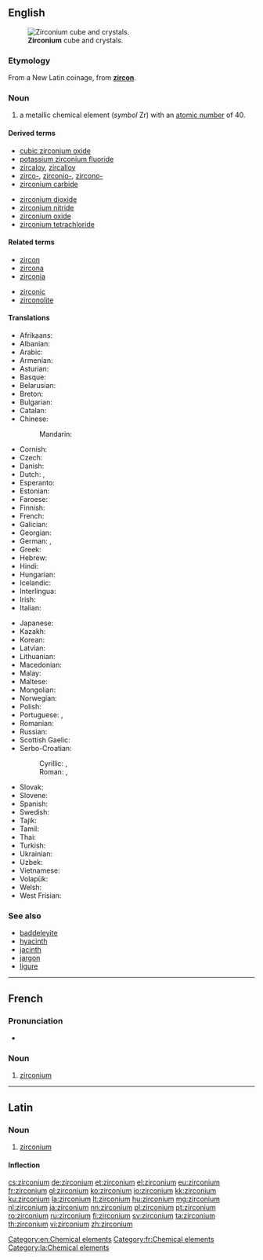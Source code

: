 {{also|Zirconium}}
==English==
{{elements|Zr|yttrium|Y|niobium|Nb}}
{{wikipedia}}
[[File:Zirconium crystal bar and 1cm3 cube.jpg|thumb|'''Zirconium''' cube and crystals.]]

===Etymology===
From a New Latin coinage, from '''[[zircon]]'''.

===Noun===
{{en-noun|-}}

# a metallic chemical element (''symbol'' Zr) with an [[atomic number]] of 40.

====Derived terms====
{{der-top|}}
* [[cubic zirconium oxide]]
* [[potassium zirconium fluoride]]
* [[zircaloy]], [[zircalloy]]
* [[zirco-]], [[zirconio-]], [[zircono-]]
* [[zirconium carbide]]
{{der-mid}}
* [[zirconium dioxide]]
* [[zirconium nitride]]
* [[zirconium oxide]]
* [[zirconium tetrachloride]]
{{der-bottom}}

====Related terms====
{{rel-top|}}
* [[zircon]]
* [[zircona]]
* [[zirconia]]
{{rel-mid}}
* [[zirconic]]
* [[zirconolite]]
{{rel-bottom}}

====Translations====
{{trans-top|chemical element}}
* Afrikaans: {{t-|af|sirkonium}}
* Albanian: {{t-|sq|zirkonium}}
* Arabic: {{t-|ar|زيركونيوم|m|tr=zirkúnyum}}
* Armenian: {{t-|hy|ցիրկոնիում}}
* Asturian: {{t-|ast|circoniu|m}}
* Basque: {{t-|eu|zirkonioa}}
* Belarusian: {{t-|be|цырконiй|m}}
* Breton: {{t+|br|zirkoniom}}
* Bulgarian: {{t-|bg|цирконий|m}}
* Catalan: {{t-|ca|zirconi}}
* Chinese:
*: Mandarin: {{t|cmn|鋯|tr=gào|sc=Hani}}
* Cornish: {{t-|kw|zerconyum}}
* Czech: {{t+|cs|zirkonium}}
* Danish: {{t-|da|zirkonium}}
* Dutch: {{t+|nl|zirkonium|n}}, {{t+|nl|zirkoon|n}}
* Esperanto: {{t+|eo|zirkonio}}
* Estonian: {{t-|et|tsirkoonium}}
* Faroese: {{t-|fo|zirkon}}
* Finnish: {{t+|fi|zirkonium}}
* French: {{t+|fr|zirconium|m}}
* Galician: {{t+|gl|circonio}}
* Georgian: {{t-|ka|ცირკონიუმი}}
* German: {{t+|de|Zirkon|n}}, {{t+|de|Zirkonium|n}}
* Greek: {{t+|el|ζιρκόνιο|n}}
* Hebrew: {{t+|he|זירקוניום|tr=zirkónyum}}
* Hindi: {{t-|hi|गोमेदातु|tr=gomedaatu}}
* Hungarian: {{t+|hu|cirkónium}}
* Icelandic: {{t+|is|sirkon}}
* Interlingua: {{t-|ia|zirconium}}
* Irish: {{t+|ga|siorcóiniam}}
* Italian: {{t+|it|zirconio|m}}
{{trans-mid}}
* Japanese: {{t+|ja|ジルコニウム|tr=jirukoniumu}}
* Kazakh: {{t-|kk|цирконий}}
* Korean: {{t+|ko|지르코늄|tr=jireukonyum|sc=Kore}}
* Latvian: {{t-|lv|cirkonijs}}
* Lithuanian: {{t+|lt|cirkonis}}
* Macedonian: {{t-|mk|циркониум|m}}
* Malay: {{t-|ms|zirkonium}}
* Maltese: {{t-|mt|żirkonju}}
* Mongolian: {{t-|mn|циркони}}
* Norwegian: {{t-|no|zirkonium}}
* Polish: {{t+|pl|cyrkon|m}}
* Portuguese: {{qualifier|Portugal}} {{t+|pt|zircónio}}, {{qualifier|Brazil}} {{t+|pt|zircônio|m}}
* Romanian: {{t+|ro|zirconiu|n}}
* Russian: {{t+|ru|цирконий|m}}
* Scottish Gaelic: {{t-|gd|siorcòiniam}}
* Serbo-Croatian:
*: Cyrillic: {{t-|sh|циркониjум|m|sc=Cyrl}}, {{t-|sh|циркониj|m|sc=Cyrl}}
*: Roman: {{t-|sh|cirkonijum|m|sc=Latn}}, {{t-|sh|cirkonij|m|sc=Latn}}
* Slovak: {{t-|sk|zirkón}}
* Slovene: {{t+|sl|cirkonij}}
* Spanish: {{t+|es|circonio|m}}
* Swedish: {{t+|sv|zirkonium|n}}
* Tajik: {{t-|tg|cirkoni'|sc=Latn}}
* Tamil: {{t-|ta|வன்தங்கம்|tr=van-thangam}}
* Thai: {{t-|th|เซอร์โคเนียม|tr=soekhōniam}}
* Turkish: {{t+|tr|zirkonyum}}
* Ukrainian: {{t-|uk|цирконiй|m}}
* Uzbek: {{t-|uz|цирконий}}
* Vietnamese: {{t-|vi|ziriconi}}
* Volapük: {{t+|vo|zirkonin}}
* Welsh: {{t-|cy|zirconiwm}}
* West Frisian: {{t-|fy|zirkonium}}
{{trans-bottom}}

===See also===
* [[baddeleyite]]
* [[hyacinth]]
* [[jacinth]]
* [[jargon]]
* [[ligure]]

[[Category:en:Chemical elements]]

----

==French==
{{wikipedia|lang=fr}}

===Pronunciation===
* {{IPA|lang=fr| /ziʁ.kɔ.njɔm/ }}

===Noun===
{{fr-noun|m|-}}

# [[#English|zirconium]]

[[Category:fr:Chemical elements]]

----

==Latin==
{{wikipedia|lang=la}}

===Noun===
{{la-noun|zircōnium|zirconii|zircōniī|n|second}}

# [[#English|zirconium]]

====Inflection====
{{la-decl-2nd-N|zircōni}}

[[Category:la:Chemical elements]]

[[cs:zirconium]]
[[de:zirconium]]
[[et:zirconium]]
[[el:zirconium]]
[[eu:zirconium]]
[[fr:zirconium]]
[[gl:zirconium]]
[[ko:zirconium]]
[[io:zirconium]]
[[kk:zirconium]]
[[ku:zirconium]]
[[la:zirconium]]
[[lt:zirconium]]
[[hu:zirconium]]
[[mg:zirconium]]
[[nl:zirconium]]
[[ja:zirconium]]
[[nn:zirconium]]
[[pl:zirconium]]
[[pt:zirconium]]
[[ro:zirconium]]
[[ru:zirconium]]
[[fi:zirconium]]
[[sv:zirconium]]
[[ta:zirconium]]
[[th:zirconium]]
[[vi:zirconium]]
[[zh:zirconium]]